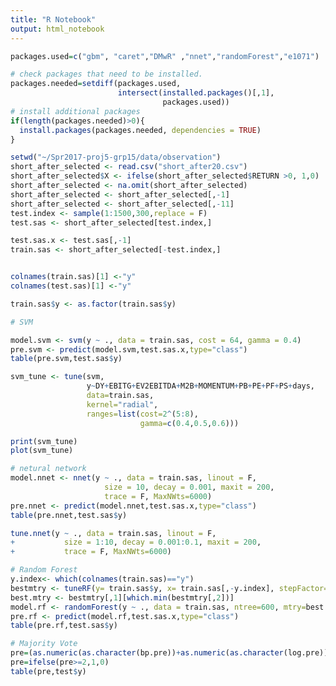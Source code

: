 ```yaml
---
title: "R Notebook"
output: html_notebook
---
```


 
```r
packages.used=c("gbm", "caret","DMwR" ,"nnet","randomForest","e1071")

# check packages that need to be installed.
packages.needed=setdiff(packages.used, 
                        intersect(installed.packages()[,1], 
                                  packages.used))
# install additional packages
if(length(packages.needed)>0){
  install.packages(packages.needed, dependencies = TRUE)
}
```

```r

setwd("~/Spr2017-proj5-grp15/data/observation")
short_after_selected <- read.csv("short_after20.csv")
short_after_selected$X <- ifelse(short_after_selected$RETURN >0, 1,0)
short_after_selected <- na.omit(short_after_selected)
short_after_selected <- short_after_selected[,-1]
short_after_selected <- short_after_selected[,-11]
test.index <- sample(1:1500,300,replace = F)
test.sas <- short_after_selected[test.index,]

test.sas.x <- test.sas[,-1]
train.sas <- short_after_selected[-test.index,]


colnames(train.sas)[1] <-"y"
colnames(test.sas)[1] <-"y"

train.sas$y <- as.factor(train.sas$y)
```

```r
# SVM

model.svm <- svm(y ~ ., data = train.sas, cost = 64, gamma = 0.4)
pre.svm <- predict(model.svm,test.sas.x,type="class")
table(pre.svm,test.sas$y)
```

```r
svm_tune <- tune(svm, 
                 y~DY+EBITG+EV2EBITDA+M2B+MOMENTUM+PB+PE+PF+PS+days,
                 data=train.sas,
                 kernel="radial", 
                 ranges=list(cost=2^(5:8), 
                             gamma=c(0.4,0.5,0.6)))

print(svm_tune)
plot(svm_tune)
```

```r
# netural network
model.nnet <- nnet(y ~ ., data = train.sas, linout = F,
                     size = 10, decay = 0.001, maxit = 200,
                     trace = F, MaxNWts=6000)
pre.nnet <- predict(model.nnet,test.sas.x,type="class")
table(pre.nnet,test.sas$y)

```

```r
tune.nnet(y ~ ., data = train.sas, linout = F,
+           size = 1:10, decay = 0.001:0.1, maxit = 200,
+           trace = F, MaxNWts=6000)
```

```r
# Random Forest 
y.index<- which(colnames(train.sas)=="y")
bestmtry <- tuneRF(y= train.sas$y, x= train.sas[,-y.index], stepFactor=1.5, improve=1e-5, ntree=600)
best.mtry <- bestmtry[,1][which.min(bestmtry[,2])]
model.rf <- randomForest(y ~ ., data = train.sas, ntree=600, mtry=best.mtry, importance=T)
pre.rf <- predict(model.rf,test.sas.x,type="class")
table(pre.rf,test.sas$y)
```


```r
# Majority Vote
pre=(as.numeric(as.character(bp.pre))+as.numeric(as.character(log.pre))+as.numeric(as.character(svm.pre)))
pre=ifelse(pre>=2,1,0)
table(pre,test$y)

```


```r

```


```r

```

